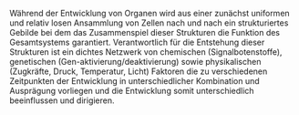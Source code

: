 Während der Entwicklung von Organen wird aus einer zunächst uniformen und relativ losen Ansammlung von Zellen nach und nach ein strukturiertes Gebilde bei dem das Zusammenspiel dieser Strukturen die Funktion des Gesamtsystems garantiert. Verantwortlich für die Entstehung dieser Strukturen ist ein dichtes Netzwerk von chemischen (Signalbotenstoffe), genetischen (Gen-aktivierung/deaktivierung) sowie physikalischen (Zugkräfte, Druck, Temperatur, Licht) Faktoren die zu verschiedenen Zeitpunkten der Entwicklung in unterschiedlicher Kombination und Ausprägung vorliegen und die Entwicklung somit unterschiedlich beeinflussen und dirigieren.

